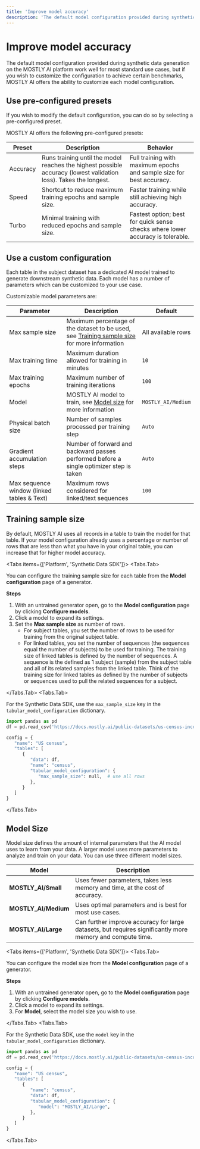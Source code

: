 ```yaml
---
title: 'Improve model accuracy'
description: 'The default model configuration provided during synthetic data generation on the MOSTLY AI platform applies for most standard use cases, but if you wish to customize the configuration to achieve certain baselines, MOSTLY AI offers the ability to customize the model configuration.'
---
```



# Improve model accuracy

The default model configuration provided during synthetic data generation on the MOSTLY AI platform work well for most standard use cases, but if you wish to customize the configuration to achieve certain benchmarks, MOSTLY AI offers the ability to customize each model configuration.

## Use pre-configured presets

If you wish to modify the default configuration, you can do so by selecting a pre-configured preset.

MOSTLY AI offers the following pre-configured presets:

| Preset   | Description                                                                                                      | Behavior                                                                       |
| -------- | ---------------------------------------------------------------------------------------------------------------- | ------------------------------------------------------------------------------ |
| Accuracy | Runs training until the model reaches the highest possible accuracy (lowest validation loss). Takes the longest. | Full training with maximum epochs and sample size for best accuracy.           |
| Speed    | Shortcut to reduce maximum training epochs and sample size.                                                      | Faster training while still achieving high accuracy.                           |
| Turbo    | Minimal training with reduced epochs and sample size.                                                            | Fastest option; best for quick sense checks where lower accuracy is tolerable. |

## Use a custom configuration

Each table in the subject dataset has a dedicated AI model trained to generate downstream synthetic data. Each model has a number of parameters which can be customized to your use case.

Customizable model parameters are:

| Parameter                                  | Description                                                                                                          | Default            |
| ------------------------------------------ | -------------------------------------------------------------------------------------------------------------------- | ------------------ |
| Max sample size                            | Maximum percentage of the dataset to be used, see [Training sample size](#training-sample-size) for more information | All available rows |
| Max training time                          | Maximum duration allowed for training in minutes                                                                     | `10`               |
| Max training epochs                        | Maximum number of training iterations                                                                                | `100`              |
| Model                                      | MOSTLY AI model to train, see [Model size](#model-size) for more information                                         | `MOSTLY_AI/Medium` |
| Physical batch size                        | Number of samples processed per training step                                                                        | `Auto`             |
| Gradient accumulation steps                | Number of forward and backward passes performed before a single optimizer step is taken                              | `Auto`             |
| Max sequence window (linked tables & Text) | Maximum rows considered for linked/text sequences                                                                    | `100`              |

## Training sample size

By default, MOSTLY AI uses all records in a table to train the model for that table. If your model configuration already uses a percentage or number of rows that are less than what you have in your original table, you can increase that for higher model accuracy.

<Tabs items={['Platform', 'Synthetic Data SDK']}>
<Tabs.Tab>

You can configure the training sample size for each table from the **Model configuration** page of a generator.

**Steps**

1.  With an untrained generator open, go to the **Model configuration** page by clicking **Configure models**.
2.  Click a model to expand its settings.
3.  Set the **Max sample size** as number of rows.
    - For subject tables, you set the number of rows to be used for training from the original subject table.
    - For linked tables, you set the number of sequences (the sequences equal the number of subjects) to be used for training.
      <Callout> The training size of linked tables is defined by the number of sequences. A sequence is the defined as 1 subject (sample) from the subject table and all of its related samples from the linked table. Think of the training size for linked tables as defined by the number of subjects or sequences used to pull the related sequences for a subject.</Callout>

</Tabs.Tab>
<Tabs.Tab>

For the Synthetic Data SDK, use the `max_sample_size` key in the `tabular_model_configuration` dictionary.

```python filename="python" copy {11}
import pandas as pd
df = pd.read_csv('https://docs.mostly.ai/public-datasets/us-census-income.csv.gz')

config = {
   "name": "US census",
   "tables": [
      {
         "data": df,
         "name": "census",
         "tabular_model_configuration": {
            "max_sample_size": null,  # use all rows
         },
      }
   ]
}
```

</Tabs.Tab>
</Tabs>

## Model Size

Model size defines the amount of internal parameters that the AI model uses to learn from your data. A larger model uses more parameters to analyze and train on your data. You can use three different model sizes.

| Model                | Description                                                                                               |
| -------------------- | --------------------------------------------------------------------------------------------------------- |
| **MOSTLY_AI/Small**  | Uses fewer parameters, takes less memory and time, at the cost of accuracy.                               |
| **MOSTLY_AI/Medium** | Uses optimal parameters and is best for most use cases.                                                   |
| **MOSTLY_AI/Large**  | Can further improve accuracy for large datasets, but requires significantly more memory and compute time. |

<Tabs items={['Platform', 'Synthetic Data SDK']}>
<Tabs.Tab>

You can configure the model size from the **Model configuration** page of a generator.

**Steps**

1.  With an untrained generator open, go to the **Model configuration** page by clicking **Configure models**.
2.  Click a model to expand its settings.
3.  For **Model**, select the model size you wish to use.

</Tabs.Tab>
<Tabs.Tab>

For the Synthetic Data SDK, use the `model` key in the `tabular_model_configuration` dictionary.

```python filename="python" copy {11}
import pandas as pd
df = pd.read_csv('https://docs.mostly.ai/public-datasets/us-census-income.csv.gz')

config = {
   "name": "US census",
   "tables": [
      {
         "name": "census",
         "data": df,
         "tabular_model_configuration": {
            "model": "MOSTLY_AI/Large",
         },
      }
   ]
}
```

</Tabs.Tab>
</Tabs>
